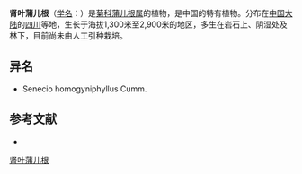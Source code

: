{{Speciesbox
| name = 肾叶蒲儿根
| status = 
| status_system = 
| image =
| genus = Sinosenecio
| species = homogyniphyllus
| authority = (Cumm.) B. Nord.
}}

'''肾叶蒲儿根'''（[[学名|学名]]：{{lang|la|''Sinosenecio homogyniphyllus''}}）是[[菊科|菊科]][[蒲儿根属|蒲儿根属]]的植物，是中国的特有植物。分布在[[中国大陆|中国大陆]]的[[四川|四川]]等地，生长于海拔1,300米至2,900米的地区，多生在岩石上、阴湿处及林下，目前尚未由人工引种栽培。

== 异名 ==
* Senecio homogyniphyllus Cumm.

== 参考文献 ==
<div class="references-small">
* {{cite web| url =http://www.bioinfo.cn/db05/KmzwSpecies.php?action=view&id=5545| title =肾叶蒲儿根| work =《中国高等植物数据库全库》| publisher =中国科学院微生物研究所| author =昆明植物研究所| accessdate =2009-02-24| deadurl =yes| archiveurl =https://web.archive.org/web/20160305042205/http://www.bioinfo.cn/db05/KmzwSpecies.php?action=view&id=5545| archivedate =2016-03-05}}
</div>
{{Taxonbar|from=Q15227020}}

[[Category:蒲儿根属|肾叶蒲儿根]]


{{植物小作品}}
